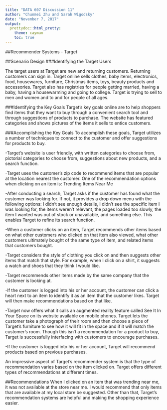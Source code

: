 ---
title: "DATA 607 Discussion 11"
author: "Chunmei Zhu and Sarah Wigodsky"
date: "November 7, 2017"
output: 
  prettydoc::html_pretty:
    theme: cayman
    toc: true
---
##Recommender Systems - Target

##Scenario Design
###Identifying the Target Users

The target users at Target are new and returning customers. Returning customers can sign in.  Target online sells clothes, baby items, electronics, food, housewares, furniture, Christmas items, toys, beauty products and accessories.  Target also has registries for people getting married, having a baby, having a housewarming and going to college.  Target is trying to sell to men and women and to and for people of all ages.

###Identifying the Key Goals
Target's key goals online are to help shoppers find items that they want to buy through a convenient search tool and through suggestions of products to purchase.  The website has featured categories and shows pictures of the items it sells to entice customers.  

###Accomplishing the Key Goals
To accomplish these goals, Target utilizes a number of techniques to connect to the customer and offer suggestions for products to buy.

-Target's website is user friendly, with written categories to choose from, pictorial categories to choose from, suggestions about new products, and a search function.

-Target uses the customer's zip code to recommend items that are popular at the location nearest the customer. One of the recommendation options when clicking on an item is: Trending Items Near Me

-After conducting a search, Target asks if the customer has found what the customer was looking for.  If not, it provides a drop down menu with the following options: I didn't see enough details, I didn't see the specific item I was looking for, the items weren't relevant, the pages loaded too slowly, the item I wanted was out of stock or unavailable, and something else.  This enables Target to refine its search function.

-When a customer clicks on an item, Target recommends other items based on what other customers who clicked on that item also viewed, what other customers ultimately bought of the same type of item, and related items that customers bought.  

-Target considers the style of clothing you click on and then suggests other items that match that style.  For example, when I click on a shirt, it suggests a watch and shoes that they think I would like.

-Target recommends other items made by the same company that the customer is looking at.

-If the customer is logged into his or her account, the customer can click a heart next to an item to identify it as an item that the customer likes. Target will then make recommendations based on that like.

-Target now offers what it calls an augmented reality feature called See It In Your Space on its website available on mobile phones.  Target lets the customer take a photograph of their room and then choose a piece of Target's furniture to see how it will fit in the space and if it will match the customer's room.  Though this isn't a recommendation for a product to buy, Target is successfully interfacing with customers to encourage purchases.

-If the customer is logged into his or her account, Target will recommend products based on previous purchases.

An impressive aspect of Target's recommender system is that the type of recommendation varies based on the item clicked on. Target offers different types of recommendations at different times.  

##Recommendations
When I clicked on an item that was trending near me, it was not available at the store near me. I would recommend that only items that are available at my local store be suggested.  Other than that, Target's recommendation systems are helpful and making the shopping experience easier.  
